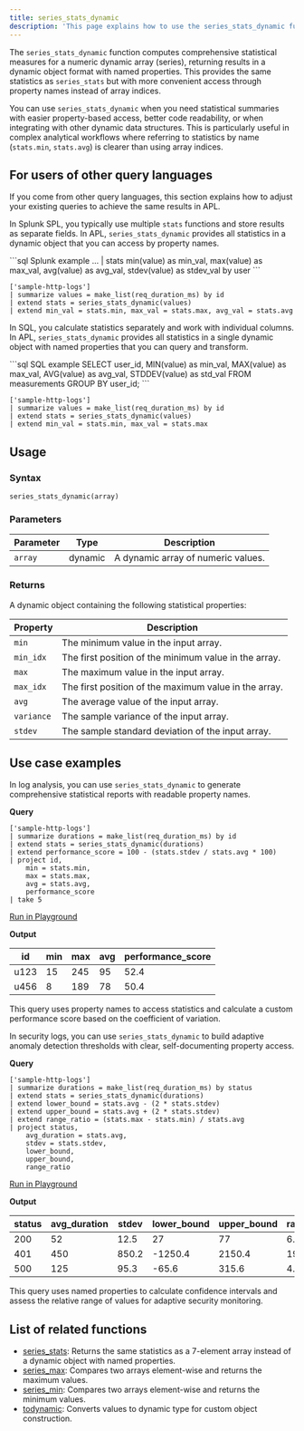 ```yaml
---
title: series_stats_dynamic
description: 'This page explains how to use the series_stats_dynamic function in APL.'
---
```


The `series_stats_dynamic` function computes comprehensive statistical measures for a numeric dynamic array (series), returning results in a dynamic object format with named properties. This provides the same statistics as `series_stats` but with more convenient access through property names instead of array indices.

You can use `series_stats_dynamic` when you need statistical summaries with easier property-based access, better code readability, or when integrating with other dynamic data structures. This is particularly useful in complex analytical workflows where referring to statistics by name (`stats.min`, `stats.avg`) is clearer than using array indices.

## For users of other query languages

If you come from other query languages, this section explains how to adjust your existing queries to achieve the same results in APL.

<AccordionGroup>
<Accordion title="Splunk SPL users">

In Splunk SPL, you typically use multiple `stats` functions and store results as separate fields. In APL, `series_stats_dynamic` provides all statistics in a dynamic object that you can access by property names.

<CodeGroup>
```sql Splunk example
... | stats min(value) as min_val, max(value) as max_val, 
    avg(value) as avg_val, stdev(value) as stdev_val by user
```

```kusto APL equivalent
['sample-http-logs']
| summarize values = make_list(req_duration_ms) by id
| extend stats = series_stats_dynamic(values)
| extend min_val = stats.min, max_val = stats.max, avg_val = stats.avg
```
</CodeGroup>

</Accordion>
<Accordion title="ANSI SQL users">

In SQL, you calculate statistics separately and work with individual columns. In APL, `series_stats_dynamic` provides all statistics in a single dynamic object with named properties that you can query and transform.

<CodeGroup>
```sql SQL example
SELECT 
    user_id,
    MIN(value) as min_val,
    MAX(value) as max_val,
    AVG(value) as avg_val,
    STDDEV(value) as std_val
FROM measurements
GROUP BY user_id;
```

```kusto APL equivalent
['sample-http-logs']
| summarize values = make_list(req_duration_ms) by id
| extend stats = series_stats_dynamic(values)
| extend min_val = stats.min, max_val = stats.max
```
</CodeGroup>

</Accordion>
</AccordionGroup>

## Usage

### Syntax

```kusto
series_stats_dynamic(array)
```

### Parameters

| Parameter | Type    | Description                        |
| --------- | ------- | ---------------------------------- |
| `array`   | dynamic | A dynamic array of numeric values. |

### Returns

A dynamic object containing the following statistical properties:

| Property   | Description                                               |
| ---------- | --------------------------------------------------------- |
| `min`      | The minimum value in the input array.                     |
| `min_idx`  | The first position of the minimum value in the array.     |
| `max`      | The maximum value in the input array.                     |
| `max_idx`  | The first position of the maximum value in the array.     |
| `avg`      | The average value of the input array.                     |
| `variance` | The sample variance of the input array.                   |
| `stdev`    | The sample standard deviation of the input array.         |

## Use case examples

<Tabs>
<Tab title="Log analysis">

In log analysis, you can use `series_stats_dynamic` to generate comprehensive statistical reports with readable property names.

**Query**

```kusto
['sample-http-logs']
| summarize durations = make_list(req_duration_ms) by id
| extend stats = series_stats_dynamic(durations)
| extend performance_score = 100 - (stats.stdev / stats.avg * 100)
| project id, 
    min = stats.min,
    max = stats.max,
    avg = stats.avg,
    performance_score
| take 5
```

[Run in Playground](https://play.axiom.co/axiom-play-qf1k/query?initForm=%7B%22apl%22%3A%22%5B'sample-http-logs'%5D%20%7C%20summarize%20durations%20%3D%20make_list(req_duration_ms)%20by%20id%20%7C%20extend%20stats%20%3D%20series_stats_dynamic(durations)%20%7C%20extend%20performance_score%20%3D%20100%20-%20(stats.stdev%20%2F%20stats.avg%20*%20100)%20%7C%20project%20id%2C%20min%20%3D%20stats.min%2C%20max%20%3D%20stats.max%2C%20avg%20%3D%20stats.avg%2C%20performance_score%20%7C%20take%205%22%7D)

**Output**

| id   | min | max | avg | performance_score |
| ---- | --- | --- | --- | ----------------- |
| u123 | 15  | 245 | 95  | 52.4              |
| u456 | 8   | 189 | 78  | 50.4              |

This query uses property names to access statistics and calculate a custom performance score based on the coefficient of variation.

</Tab>
<Tab title="Security logs">

In security logs, you can use `series_stats_dynamic` to build adaptive anomaly detection thresholds with clear, self-documenting property access.

**Query**

```kusto
['sample-http-logs']
| summarize durations = make_list(req_duration_ms) by status
| extend stats = series_stats_dynamic(durations)
| extend lower_bound = stats.avg - (2 * stats.stdev)
| extend upper_bound = stats.avg + (2 * stats.stdev)
| extend range_ratio = (stats.max - stats.min) / stats.avg
| project status, 
    avg_duration = stats.avg,
    stdev = stats.stdev,
    lower_bound, 
    upper_bound, 
    range_ratio
```

[Run in Playground](https://play.axiom.co/axiom-play-qf1k/query?initForm=%7B%22apl%22%3A%22%5B'sample-http-logs'%5D%20%7C%20summarize%20durations%20%3D%20make_list(req_duration_ms)%20by%20status%20%7C%20extend%20stats%20%3D%20series_stats_dynamic(durations)%20%7C%20extend%20lower_bound%20%3D%20stats.avg%20-%20(2%20*%20stats.stdev)%20%7C%20extend%20upper_bound%20%3D%20stats.avg%20%2B%20(2%20*%20stats.stdev)%20%7C%20extend%20range_ratio%20%3D%20(stats.max%20-%20stats.min)%20%2F%20stats.avg%20%7C%20project%20status%2C%20avg_duration%20%3D%20stats.avg%2C%20stdev%20%3D%20stats.stdev%2C%20lower_bound%2C%20upper_bound%2C%20range_ratio%22%7D)

**Output**

| status | avg_duration | stdev | lower_bound | upper_bound | range_ratio |
| ------ | ------------ | ----- | ----------- | ----------- | ----------- |
| 200    | 52           | 12.5  | 27          | 77          | 6.44        |
| 401    | 450          | 850.2 | -1250.4     | 2150.4      | 19.68       |
| 500    | 125          | 95.3  | -65.6       | 315.6       | 4.36        |

This query uses named properties to calculate confidence intervals and assess the relative range of values for adaptive security monitoring.

</Tab>
</Tabs>

## List of related functions

- [series_stats](/apl/scalar-functions/time-series/series-stats): Returns the same statistics as a 7-element array instead of a dynamic object with named properties.
- [series_max](/apl/scalar-functions/time-series/series-max): Compares two arrays element-wise and returns the maximum values.
- [series_min](/apl/scalar-functions/time-series/series-min): Compares two arrays element-wise and returns the minimum values.
- [todynamic](/apl/scalar-functions/conversion-functions/todynamic): Converts values to dynamic type for custom object construction.
